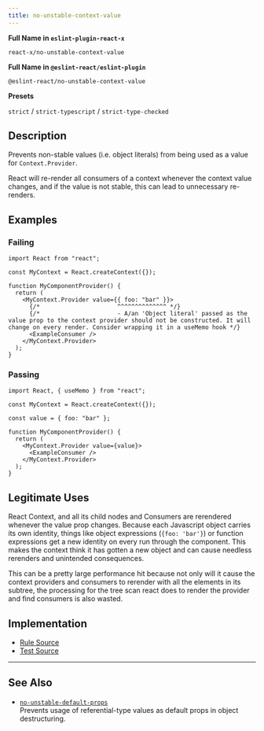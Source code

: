 ```yaml
---
title: no-unstable-context-value
---
```


**Full Name in `eslint-plugin-react-x`**

```plain copy
react-x/no-unstable-context-value
```

**Full Name in `@eslint-react/eslint-plugin`**

```plain copy
@eslint-react/no-unstable-context-value
```

**Presets**

`strict` / `strict-typescript` / `strict-type-checked`

## Description

Prevents non-stable values (i.e. object literals) from being used as a value for `Context.Provider`.

React will re-render all consumers of a context whenever the context value changes, and if the value is not stable, this can lead to unnecessary re-renders.

## Examples

### Failing

```tsx
import React from "react";

const MyContext = React.createContext({});

function MyComponentProvider() {
  return (
    <MyContext.Provider value={{ foo: "bar" }}>
      {/*                      ^^^^^^^^^^^^^^ */}
      {/*                      - A/an 'Object literal' passed as the value prop to the context provider should not be constructed. It will change on every render. Consider wrapping it in a useMemo hook */}
      <ExampleConsumer />
    </MyContext.Provider>
  );
}
```

### Passing

```tsx
import React, { useMemo } from "react";

const MyContext = React.createContext({});

const value = { foo: "bar" };

function MyComponentProvider() {
  return (
    <MyContext.Provider value={value}>
      <ExampleConsumer />
    </MyContext.Provider>
  );
}
```

## Legitimate Uses

React Context, and all its child nodes and Consumers are rerendered whenever the value prop changes. Because each Javascript object carries its own identity, things like object expressions (`{foo: 'bar'}`) or function expressions get a new identity on every run through the component. This makes the context think it has gotten a new object and can cause needless rerenders and unintended consequences.

This can be a pretty large performance hit because not only will it cause the context providers and consumers to rerender with all the elements in its subtree, the processing for the tree scan react does to render the provider and find consumers is also wasted.

## Implementation

- [Rule Source](https://github.com/Rel1cx/eslint-react/tree/main/packages/plugins/eslint-plugin-react-x/src/rules/no-unstable-context-value.ts)
- [Test Source](https://github.com/Rel1cx/eslint-react/tree/main/packages/plugins/eslint-plugin-react-x/src/rules/no-unstable-context-value.spec.ts)

---

## See Also

- [`no-unstable-default-props`](./no-unstable-default-props)\
  Prevents usage of referential-type values as default props in object destructuring.
